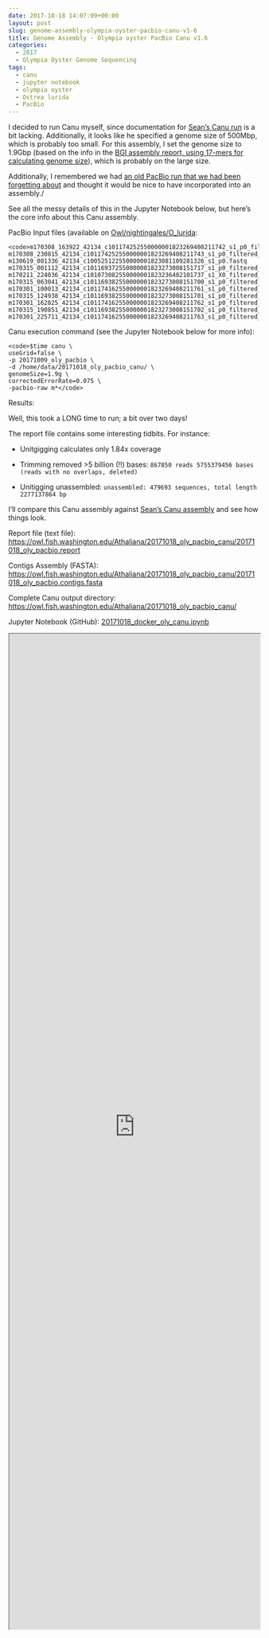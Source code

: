 ```yaml
---
date: 2017-10-18 14:07:09+00:00
layout: post
slug: genome-assembly-olympia-oyster-pacbio-canu-v1-6
title: Genome Assembly - Olympia oyster PacBio Canu v1.6
categories:
  - 2017
  - Olympia Oyster Genome Sequencing
tags:
  - canu
  - jupyter notebook
  - olympia oyster
  - Ostrea lurida
  - PacBio
---
```


I decided to run Canu myself, since documentation for [Sean's Canu run](https://genefish.wordpress.com/2017/06/19/seans-notebook-canu-run-finished/) is a bit lacking. Additionally, it looks like he specified a genome size of 500Mbp, which is probably too small. For this assembly, I set the genome size to 1.9Gbp (based on the info in the [BGI assembly report, using 17-mers for calculating genome size](https://github.com/RobertsLab/project-olympia.oyster-genomic/blob/master/docs/20160512_F15FTSUSAT0327_genome_survey.pdf)), which is probably on the large size.

Additionally, I remembered we had [an old PacBio run that we had been forgetting about](https://robertslab.github.io/sams-notebook/posts/2017/2017-10-09-data-management-convert-oly-pacbio-h5-to-fastq/) and thought it would be nice to have incorporated into an assembly./

See all the messy details of this in the Jupyter Notebook below, but here's the core info about this Canu assembly.

PacBio Input files (available on [Owl/nightingales/O_lurida](https://owl.fish.washington.edu/nightingales/O_lurida/):


    
    <code>m170308_163922_42134_c101174252550000001823269408211742_s1_p0_filtered_subreads.fastq.gz                                                               m170308_230815_42134_c101174252550000001823269408211743_s1_p0_filtered_subreads.fastq.gz
    m130619_081336_42134_c100525122550000001823081109281326_s1_p0.fastq                       m170315_001112_42134_c101169372550000001823273008151717_s1_p0_filtered_subreads.fastq.gz
    m170211_224036_42134_c101073082550000001823236402101737_s1_X0_filtered_subreads.fastq.gz  m170315_063041_42134_c101169382550000001823273008151700_s1_p0_filtered_subreads.fastq.gz
    m170301_100013_42134_c101174162550000001823269408211761_s1_p0_filtered_subreads.fastq.gz  m170315_124938_42134_c101169382550000001823273008151701_s1_p0_filtered_subreads.fastq.gz
    m170301_162825_42134_c101174162550000001823269408211762_s1_p0_filtered_subreads.fastq.gz  m170315_190851_42134_c101169382550000001823273008151702_s1_p0_filtered_subreads.fastq.gz
    m170301_225711_42134_c101174162550000001823269408211763_s1_p0_filtered_subreads.fastq.gz</code>



Canu execution command (see the Jupyter Notebook below for more info):


    
    <code>$time canu \
    useGrid=false \
    -p 20171009_oly_pacbio \
    -d /home/data/20171018_oly_pacbio_canu/ \
    genomeSize=1.9g \
    correctedErrorRate=0.075 \
    -pacbio-raw m*</code>



Results:

Well, this took a LONG time to run; a bit over two days!

The report file contains some interesting tidbits. For instance:





  * Unitgigging calculates only 1.84x coverage


  * Trimming removed >5 billion (!!) bases: `867850 reads 5755379456 bases (reads with no overlaps, deleted)`


  * Unitigging unassembled: `unassembled: 479693 sequences, total length 2277137864 bp`



I'll compare this Canu assembly against [Sean's Canu assembly](https://owl.fish.washington.edu/scaphapoda/Sean/Oly_Canu_Output/oly_pacbio_.contigs.fasta) and see how things look.

Report file (text file): [https://owl.fish.washington.edu/Athaliana/20171018_oly_pacbio_canu/20171018_oly_pacbio.report](http://owl.fish.washington.edu/Athaliana/20171018_oly_pacbio_canu/20171018_oly_pacbio.report)

Contigs Assembly (FASTA): [https://owl.fish.washington.edu/Athaliana/20171018_oly_pacbio_canu/20171018_oly_pacbio.contigs.fasta](http://owl.fish.washington.edu/Athaliana/20171018_oly_pacbio_canu/20171018_oly_pacbio.contigs.fasta)

Complete Canu output directory: [https://owl.fish.washington.edu/Athaliana/20171018_oly_pacbio_canu/](http://owl.fish.washington.edu/Athaliana/20171018_oly_pacbio_canu/)

Jupyter Notebook (GitHub): [20171018_docker_oly_canu.ipynb](https://github.com/sr320/LabDocs/blob/master/jupyter_nbs/sam/20171018_docker_oly_canu.ipynb)

<iframe src="https://render.githubusercontent.com/view/ipynb?commit=06f41e8c62f1bbf7d5351126f8f4d32e3384f076&enc_url=68747470733a2f2f7261772e67697468756275736572636f6e74656e742e636f6d2f73723332302f4c6162446f63732f303666343165386336326631626266376435333531313236663866346433326533333834663037362f6a7570797465725f6e62732f73616d2f32303137313031385f646f636b65725f6f6c795f63616e752e6970796e62&nwo=sr320%2FLabDocs&path=jupyter_nbs%2Fsam%2F20171018_docker_oly_canu.ipynb&repository_id=13746500&repository_type=Repository#bfb8aefd-4cf7-477a-8cb6-5cfdc0584800" width="100%" height="2000" scrolling="yes"></iframe>
